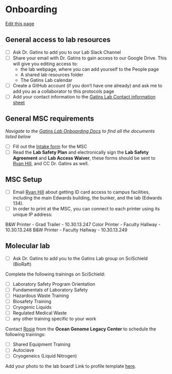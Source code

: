 # Onboarding
[Edit this page](https://github.com/remygatins/GatinsLabProtocols/edit/main/welcome_onboarding.qmd)

## General access to lab resources
- [ ] Ask Dr. Gatins to add you to our Lab Slack Channel
- [ ] Share your email with Dr. Gatins to gain access to our Google Drive. This will give you editing access to:
    - the lab webpage, where you can add yourself to the People page
    - A shared lab resources folder
    - The Gatins Lab calendar
- [ ] Create a GitHub account (if you don't have one already) and ask me to add you as a collaborator to this protocols page
- [ ] Add your contact information to the [Gatins Lab Contact information sheet](https://docs.google.com/spreadsheets/d/1F0nNCh9XOA6ftbaqpWzlNunnv5DYv7lUeQRbHXoanlk/edit#gid=0) 

## General MSC requirements
*Navigate to the [Gatins Lab Onboarding Docs](https://drive.google.com/drive/u/0/folders/1RO_sHPwa3eDx0-oPS0HqBablwW_Gx5R4) to find all the documents listed below*  

- [ ] Fill out the [Intake form](https://docs.google.com/forms/d/e/1FAIpQLSeRMAg-o4vpdjGcVK-HBbFxNBGn3mARwnBbX9F4UOrTeDf9nQ/viewform) for the MSC
- [ ] Read the **Lab Safety Plan** and electronically sign the **Lab Safety Agreement** and **Lab Access Waiver**, these forms should be sent to [Ryan Hill](mailto:r.hill@northeastern.edu), and CC Dr. Gatins as well.

## MSC Setup
- [ ] Email [Ryan Hill](mailto:r.hill@northeastern.edu) about getting ID card access to campus facilities, including the main Edwards building, the bunker, and the lab (Edwards 134).
- [ ] In order to print at the MSC, you can connect to each printer using its unique IP address:

B&W Printer - Grad Trailer - 10.30.13.247
Color Printer - Faculty Hallway - 10.30.13.248
B&W Printer - Faculty Hallway - 10.30.13.249


## Molecular lab
- [ ] Ask Dr. Gatins to add you to the Gatins Lab group on SciSchield (BioRaft)

Complete the following trainings on SciSchield:  

- [ ] Laboratory Safety Program Orientation
- [ ] Fundamentals of Laboratory Safety
- [ ] Hazardous Waste Training
- [ ] Biosafety Training
- [ ] Cryogenic Liquids
- [ ] Regulated Medical Waste
- [ ] any other training specific to your work

Contact [Rosie](mailto:r.falco@northeastern.edu) from the **Ocean Genome Legacy Center** to schedule the following trainings:  

- [ ] Shared Equipment Training
- [ ] Autoclave
- [ ] Cryogeneics (Liquid Nitrogen)

Add your photo to the lab board! Link to profile template [here](https://www.canva.com/design/DAF6ukfdlcA/64Soj04BBS37ls7ZPvtQlA/view?utm_content=DAF6ukfdlcA&utm_campaign=designshare&utm_medium=link&utm_source=publishsharelink&mode=preview).


